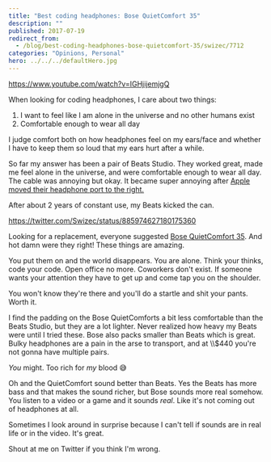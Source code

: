 ```yaml
---
title: "Best coding headphones: Bose QuietComfort 35"
description: ""
published: 2017-07-19
redirect_from:
  - /blog/best-coding-headphones-bose-quietcomfort-35/swizec/7712
categories: "Opinions, Personal"
hero: ../../../defaultHero.jpg
---
```


https://www.youtube.com/watch?v=IGHjijemjgQ

When looking for coding headphones, I care about two things:

1.  I want to feel like I am alone in the universe and no other humans exist
2.  Comfortable enough to wear all day

I judge comfort both on how headphones feel on my ears/face and whether I have to keep them so loud that my ears hurt after a while.

So far my answer has been a pair of Beats Studio. They worked great, made me feel alone in the universe, and were comfortable enough to wear all day. The cable was annoying but okay. It became super annoying after [Apple moved their headphone port to the right.](https://swizec.com/blog/first-day-new-2017-macbook-pro/swizec/7643)

After about 2 years of constant use, my Beats kicked the can.

https://twitter.com/Swizec/status/885974627180175360

Looking for a replacement, everyone suggested [Bose QuietComfort 35](https://www.amazon.com/gp/product/B01E3SNO1G/ref=as_li_tl?ie=UTF8&camp=1789&creative=9325&creativeASIN=B01E3SNO1G&linkCode=as2&tag=ageewitahat-20&linkId=e2da7ce562847b54253ae445a5afa79b). And hot damn were they right! These things are amazing.

You put them on and the world disappears. You are alone. Think your thinks, code your code. Open office no more. Coworkers don't exist. If someone wants your attention they have to get up and come tap you on the shoulder.

You won't know they're there and you'll do a startle and shit your pants. Worth it.

I find the padding on the Bose QuietComforts a bit less comfortable than the Beats Studio, but they are a lot lighter. Never realized how heavy my Beats were until I tried these. Bose also packs smaller than Beats which is great. Bulky headphones are a pain in the arse to transport, and at \\\\\$440 you're not gonna have multiple pairs.

_You_ might. Too rich for _my_ blood 😅

Oh and the QuietComfort sound better than Beats. Yes the Beats has more bass and that makes the sound richer, but Bose sounds more real somehow. You listen to a video or a game and it sounds _real_. Like it's not coming out of headphones at all.

Sometimes I look around in surprise because I can't tell if sounds are in real life or in the video. It's great.

Shout at me on Twitter if you think I'm wrong.

